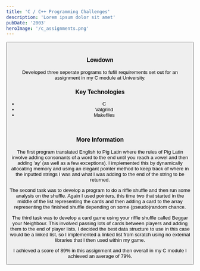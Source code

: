 ```yaml
---
title: 'C / C++ Programming Challenges'
description: 'Lorem ipsum dolor sit amet'
pubDate: '2003'
heroImage: '/c_assignments.png'
---
```


<Button link="https://github.com/HarryFindlay03/ECM2433_CA" text="Repository Link"/>

<br/>

### Lowdown
Developed three seperate programs to fufill requirements set out for an assignment in my C module at University.


### Key Technologies
- C
- Valgrind
- Makefiles

<br/>

### More Information
The first program translated English to Pig Latin where the rules of Pig Latin involve adding consonants of a word to the end until you reach a vowel and then
adding 'ay' (as well as a few exceptions). I implemented this by dynamically allocating memory and using an elegant pointer method to keep track of where in the 
inputted strings I was and what I was adding to the end of the string to be returned.

The second task was to develop a program to do a riffle shuffle and then run some analysis on the shuffle. Again I used pointers, this time two that started in the middle of the list
representing the cards and then adding a card to the array representing the finished shuffle depending on some (pseudo)random chance.

The third task was to develop a card game using your riffle shuffle called Beggar your Neighbour. This involved passing lots of cards between players and adding them to the end of player
lists, I decided the best data structure to use in this case would be a linked list, so I implemented a linked list from scratch using no external libraries that I then used within my game.

I achieved a score of 89% in this assignment and then overall in my C module I achieved an average of 79%.